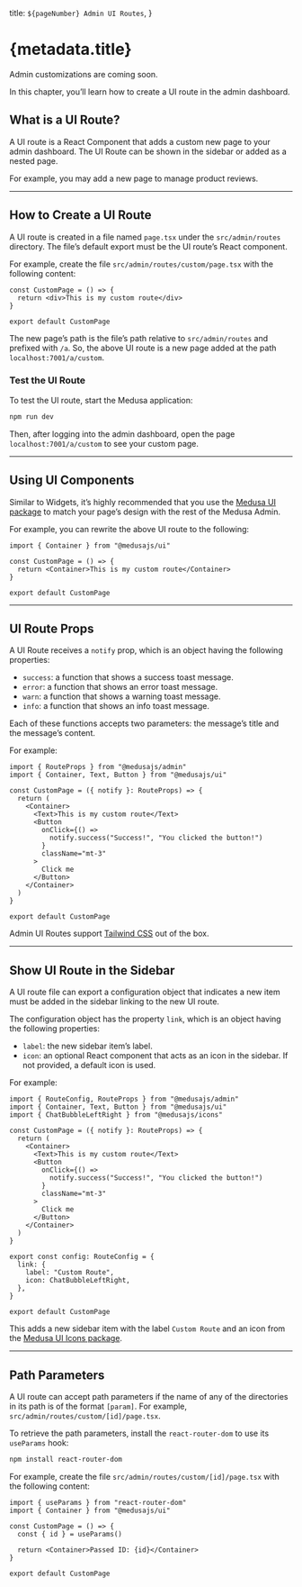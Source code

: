   title: `${pageNumber} Admin UI Routes`,
}

# {metadata.title}

<Note type="soon">

Admin customizations are coming soon.

</Note>

In this chapter, you’ll learn how to create a UI route in the admin dashboard.

## What is a UI Route?

A UI route is a React Component that adds a custom new page to your admin dashboard. The UI Route can be shown in the sidebar or added as a nested page.

For example, you may add a new page to manage product reviews.

---

## How to Create a UI Route

A UI route is created in a file named `page.tsx` under the `src/admin/routes` directory. The file’s default export must be the UI route’s React component.

For example, create the file `src/admin/routes/custom/page.tsx` with the following content:

```tsx title="src/admin/routes/custom/page.tsx"
const CustomPage = () => {
  return <div>This is my custom route</div>
}

export default CustomPage
```

The new page’s path is the file’s path relative to `src/admin/routes` and prefixed with `/a`. So, the above UI route is a new page added at the path `localhost:7001/a/custom`. 

### Test the UI Route

To test the UI route, start the Medusa application:

```bash npm2yarn
npm run dev
```

Then, after logging into the admin dashboard, open the page `localhost:7001/a/custom` to see your custom page.

---

## Using UI Components

Similar to Widgets, it’s highly recommended that you use the [Medusa UI package](https://docs.medusajs.com/ui) to match your page’s design with the rest of the Medusa Admin.

For example, you can rewrite the above UI route to the following:

```tsx title="src/admin/routes/custom/page.tsx"
import { Container } from "@medusajs/ui"

const CustomPage = () => {
  return <Container>This is my custom route</Container>
}

export default CustomPage
```

---

## UI Route Props

A UI Route receives a `notify` prop, which is an object having the following properties:

- `success`: a function that shows a success toast message.
- `error`: a function that shows an error toast message.
- `warn`: a function that shows a warning toast message.
- `info`: a function that shows an info toast message.

Each of these functions accepts two parameters: the message’s title and the message’s content.

For example:

```tsx title="src/admin/routes/custom/page.tsx" highlights={[["10", "success", "Show a success toast message on the click of a button."]]}
import { RouteProps } from "@medusajs/admin"
import { Container, Text, Button } from "@medusajs/ui"

const CustomPage = ({ notify }: RouteProps) => {
  return (
    <Container>
      <Text>This is my custom route</Text>
      <Button
        onClick={() =>
          notify.success("Success!", "You clicked the button!")
        }
        className="mt-3"
      >
        Click me
      </Button>
    </Container>
  )
}

export default CustomPage
```

<Note title="Tip">

Admin UI Routes support [Tailwind CSS](https://tailwindcss.com/) out of the box.

</Note>

---

## Show UI Route in the Sidebar

A UI route file can export a configuration object that indicates a new item must be added in the sidebar linking to the new UI route.

The configuration object has the property `link`, which is an object having the following properties:

- `label`: the new sidebar item’s label.
- `icon`: an optional React component that acts as an icon in the sidebar. If not provided, a default icon is used.

For example:

```tsx title="src/admin/routes/custom/page.tsx" highlights={[["21"], ["22"], ["23"], ["24"], ["25"], ["26"]]}
import { RouteConfig, RouteProps } from "@medusajs/admin"
import { Container, Text, Button } from "@medusajs/ui"
import { ChatBubbleLeftRight } from "@medusajs/icons"

const CustomPage = ({ notify }: RouteProps) => {
  return (
    <Container>
      <Text>This is my custom route</Text>
      <Button
        onClick={() =>
          notify.success("Success!", "You clicked the button!")
        }
        className="mt-3"
      >
        Click me
      </Button>
    </Container>
  )
}

export const config: RouteConfig = {
  link: {
    label: "Custom Route",
    icon: ChatBubbleLeftRight,
  },
}

export default CustomPage
```

This adds a new sidebar item with the label `Custom Route` and an icon from the [Medusa UI Icons package](https://docs.medusajs.com/ui/icons/overview).

---

## Path Parameters

A UI route can accept path parameters if the name of any of the directories in its path is of the format `[param]`. For example, `src/admin/routes/custom/[id]/page.tsx`.

To retrieve the path parameters, install the `react-router-dom` to use its `useParams` hook:

```bash npm2yarn
npm install react-router-dom
```

For example, create the file `src/admin/routes/custom/[id]/page.tsx` with the following content:

```tsx title="src/admin/routes/custom/[id]/page.tsx" highlights={[["5", "", "Retrieve the path parameter."], ["7", "{id}", "Show the path parameter."]]}
import { useParams } from "react-router-dom"
import { Container } from "@medusajs/ui"

const CustomPage = () => {
  const { id } = useParams()

  return <Container>Passed ID: {id}</Container>
}

export default CustomPage
```